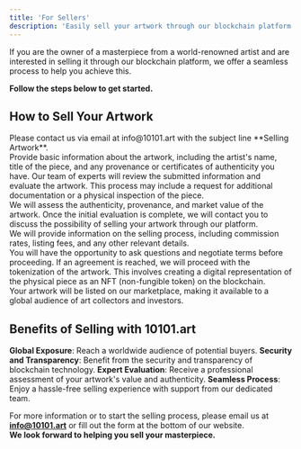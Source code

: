 ```yaml
---
title: 'For Sellers'
description: 'Easily sell your artwork through our blockchain platform'
---
```


If you are the owner of a masterpiece from a world-renowned artist and are interested in selling it through our blockchain platform, we offer a seamless process to help you achieve this. 

**Follow the steps below to get started.**

## How to Sell Your Artwork


<Steps>
  <Step title="Initial Contact">
    Please contact us via email at info@10101.art with the subject line **Selling Artwork**. <br />
    Provide basic information about the artwork, including the artist's name, title of the piece, and any provenance or certificates of authenticity you have.
  </Step>
  <Step title="Review and Evaluation">
    Our team of experts will review the submitted information and evaluate the artwork. This process may include a request for additional documentation or a physical inspection of the piece. <br />
	We will assess the authenticity, provenance, and market value of the artwork.
  </Step>
  <Step title="Discussion and Agreement">
    Once the initial evaluation is complete, we will contact you to discuss the possibility of selling your artwork through our platform. <br />
    We will provide information on the selling process, including commission rates, listing fees, and any other relevant details. <br />
    You will have the opportunity to ask questions and negotiate terms before proceeding.
  </Step>
    <Step title="Tokenization and Listing">
    If an agreement is reached, we will proceed with the tokenization of the artwork. This involves creating a digital representation of the physical piece as an NFT (non-fungible token) on the blockchain. <br />
    Your artwork will be listed on our marketplace, making it available to a global audience of art collectors and investors.
</Steps>

## Benefits of Selling with 10101.art

**Global Exposure**: Reach a worldwide audience of potential buyers.
**Security and Transparency**: Benefit from the security and transparency of blockchain technology.
**Expert Evaluation**: Receive a professional assessment of your artwork's value and authenticity.
**Seamless Process**: Enjoy a hassle-free selling experience with support from our dedicated team.

For more information or to start the selling process, please email us at **info@10101.art** or fill out the form at the bottom of our website. <br /> 
**We look forward to helping you sell your masterpiece.**

